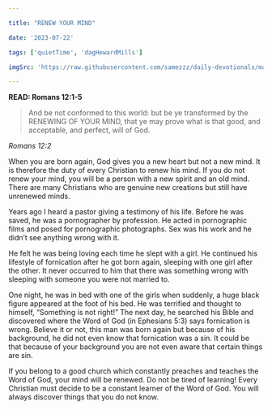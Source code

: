 ```yaml
---

title: "RENEW YOUR MIND"

date: '2023-07-22'

tags: ['quietTime', 'dagHewardMills']

imgSrc: 'https://raw.githubusercontent.com/samezzz/daily-devotionals/main/images/evangelist-dag.jpg'

---
```


**READ: Romans 12:1-5**

>And be not conformed to this world: but be ye transformed by the RENEWING OF YOUR MIND, that ye may prove what is that good, and acceptable, and perfect, will of God. 

*Romans 12:2*

When you are born again, God gives you a new heart but not a new mind. It is therefore the duty of every Christian to renew his mind. If you do not renew your mind, you will be a person with a new spirit and an old mind. There are many Christians who are genuine new creations but still have unrenewed minds. 

Years ago I heard a pastor giving a testimony of his life. Before he was saved, he was a pornographer by profession. He acted in pornographic films and posed for pornographic photographs. Sex was his work and he didn’t see anything wrong with it. 

He felt he was being loving each time he slept with a girl. He continued his lifestyle of fornication after he got born again, sleeping with one girl after the other. It never occurred to him that there was something wrong with sleeping with someone you were not married to.

One night, he was in bed with one of the girls when suddenly, a huge black figure appeared at the foot of his bed. He was terrified and thought to himself, “Something is not right!” The next day, he searched his Bible and discovered where the Word of God (in Ephesians 5:3) says fornication is wrong. Believe it or not, this man was born again but because of his background, he did not even know that fornication was a sin. It could be that because of your background you are not even aware that certain things are sin. 

If you belong to a good church which constantly preaches and teaches the Word of God, your mind will be renewed. Do not be tired of learning! Every Christian must decide to be a constant learner of the Word of God. You will always discover things that you do not know. 
